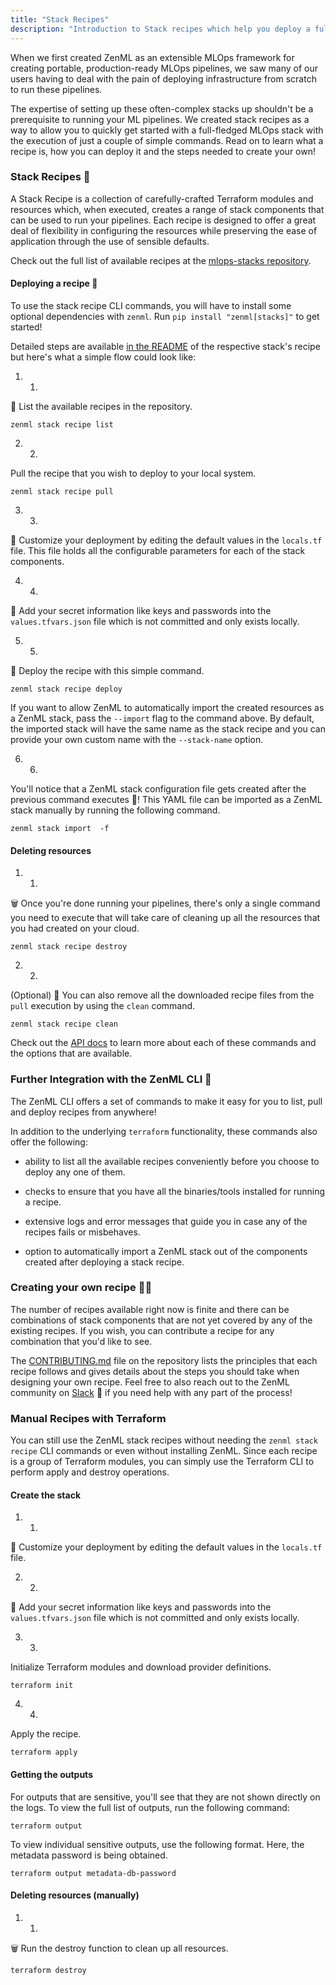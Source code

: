```yaml
---
title: "Stack Recipes"
description: "Introduction to Stack recipes which help you deploy a full MLOps stack in minutes!"
---
```


When we first created ZenML as an extensible MLOps framework for creating portable, production-ready MLOps pipelines, we saw many of our users having to deal with the pain of deploying infrastructure from scratch to run these pipelines.

The expertise of setting up these often-complex stacks up shouldn't be a prerequisite to running your ML pipelines. We created stack recipes as a way to allow you to quickly get started with a full-fledged MLOps stack with the execution of just a couple of simple commands. Read on to learn what a recipe is, how you can deploy it and the steps needed to create your own!

### Stack Recipes 🍱

A Stack Recipe is a collection of carefully-crafted Terraform modules and resources which, when executed, creates a range of stack components that can be used to run your pipelines. Each recipe is designed to offer a great deal of flexibility in configuring the resources while preserving the ease of application through the use of sensible defaults.

Check out the full list of available recipes at the [mlops-stacks repository](https://github.com/zenml-io/mlops-stacks#-list-of-recipes).

#### Deploying a recipe 🚀

To use the stack recipe CLI commands, you will have to install some optional dependencies with `zenml`. Run `pip install "zenml[stacks]"` to get started!

Detailed steps are available [in the README](https://github.com/zenml-io/mlops-stacks#-list-of-recipes) of the respective stack's recipe but here's what a simple flow could look like:

1. 1.  
📃 List the available recipes in the repository.  
```  
zenml stack recipe list  
```

2. 2.  
Pull the recipe that you wish to deploy to your local system.  
```  
zenml stack recipe pull  
```

3. 3.  
🎨 Customize your deployment by editing the default values in the `locals.tf` file. This file holds all the configurable parameters for each of the stack components.

4. 4.  
🔐 Add your secret information like keys and passwords into the `values.tfvars.json` file which is not committed and only exists locally.

5. 5.  
🚀 Deploy the recipe with this simple command.  
```  
zenml stack recipe deploy  
```  
If you want to allow ZenML to automatically import the created resources as a ZenML stack, pass the `--import` flag to the command above. By default, the imported stack will have the same name as the stack recipe and you can provide your own custom name with the `--stack-name` option.

6. 6.  
You'll notice that a ZenML stack configuration file gets created after the previous command executes 🤯! This YAML file can be imported as a ZenML stack manually by running the following command.  
```  
zenml stack import  -f  
```

#### Deleting resources

1. 1.  
🗑️ Once you're done running your pipelines, there's only a single command you need to execute that will take care of cleaning up all the resources that you had created on your cloud.  
```  
zenml stack recipe destroy  
```

2. 2.  
(Optional) 🧹 You can also remove all the downloaded recipe files from the `pull` execution by using the `clean` command.  
```  
zenml stack recipe clean  
```

Check out the [API docs](https://apidocs.zenml.io/) to learn more about each of these commands and the options that are available.

### Further Integration with the ZenML CLI 🙏

The ZenML CLI offers a set of commands to make it easy for you to list, pull and deploy recipes from anywhere!

In addition to the underlying `terraform` functionality, these commands also offer the following:

* ability to list all the available recipes conveniently before you choose to deploy any one of them.

* checks to ensure that you have all the binaries/tools installed for running a recipe.

* extensive logs and error messages that guide you in case any of the recipes fails or misbehaves.

* option to automatically import a ZenML stack out of the components created after deploying a stack recipe.

### Creating your own recipe 🧑‍🍳

The number of recipes available right now is finite and there can be combinations of stack components that are not yet covered by any of the existing recipes. If you wish, you can contribute a recipe for any combination that you'd like to see.

The [CONTRIBUTING.md](https://github.com/zenml-io/mlops-stacks/blob/main/CONTRIBUTING.md) file on the repository lists the principles that each recipe follows and gives details about the steps you should take when designing your own recipe. Feel free to also reach out to the ZenML community on [Slack](https://zenml.slack.com/ssb/redirect) 👋 if you need help with any part of the process!

### Manual Recipes with Terraform

You can still use the ZenML stack recipes without needing the `zenml stack recipe` CLI commands or even without installing ZenML. Since each recipe is a group of Terraform modules, you can simply use the Terraform CLI to perform apply and destroy operations.

#### Create the stack

1. 1.  
🎨 Customize your deployment by editing the default values in the `locals.tf` file.

2. 2.  
🔐 Add your secret information like keys and passwords into the `values.tfvars.json` file which is not committed and only exists locally.

3. 3.  
Initialize Terraform modules and download provider definitions.  
```  
terraform init  
```

4. 4.  
Apply the recipe.  
```  
terraform apply  
```

#### Getting the outputs

For outputs that are sensitive, you'll see that they are not shown directly on the logs. To view the full list of outputs, run the following command:

```
terraform output
```

To view individual sensitive outputs, use the following format. Here, the metadata password is being obtained.

```
terraform output metadata-db-password
```

#### Deleting resources (manually)

1. 1.  
🗑️ Run the destroy function to clean up all resources.  
```  
terraform destroy  
```